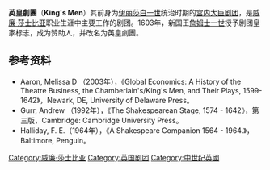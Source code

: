 {{noteTA
|T=zh-hk:英皇劇團; zh-cn:国王剧团; zh-tw:國王劇團
|1=zh-hk:英皇; zh-cn:国王; zh-tw:國王
}}
'''英皇劇團'''（'''King's Men'''）其前身为[[伊丽莎白一世_(英格兰)|伊丽莎白一世]]统治时期的[[宫内大臣剧团|宫内大臣剧团]]，是[[威廉·莎士比亚|威廉·莎士比亚]]职业生涯中主要工作的剧团。1603年，新国王[[詹姆士一世_(英格兰)|詹姆士一世]]授予剧团皇家标志，成为赞助人，并改名为英皇劇團。

==参考资料==
<div class="references-small">
*Aaron, Melissa D （2003年），《Global Economics: A History of the Theatre Business, the Chamberlain's/King's Men, and Their Plays, 1599-1642》，Newark, DE, University of Delaware Press。
*Gurr, Andrew （1992年），《The Shakespearean Stage, 1574 - 1642》，第三版，Cambridge: Cambridge University Press。
*Halliday, F. E.（1964年），《A Shakespeare Companion 1564 - 1964.》，Baltimore, Penguin。
</div>

{{艺术小作品}}
[[Category:威廉·莎士比亚|Category:威廉·莎士比亚]]
[[Category:英国剧团|Category:英国剧团]]
[[Category:中世纪英國|Category:中世纪英國]]